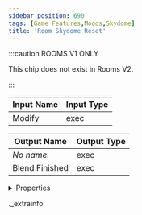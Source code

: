 ```yaml
---
sidebar_position: 690
tags: [Game Features,Moods,Skydome]
title: 'Room Skydome Reset'
---
```




:::caution ROOMS V1 ONLY
    
This chip does not exist in Rooms V2.

:::


<IChip uuid="b17f7045-6fa5-4fc5-84d5-def4f78d4f45" />

| Input Name | Input Type |
|-----------|-----------|
| Modify | exec |

| Output Name | Output Type |
|-----------|-----------|
| *No name.* | exec |
| Blend Finished | exec |


<details>
  <summary>Properties</summary>
  <div>
    <div>
    <table>
      <thead>
        <tr>
          <th>Room availability:</th>
          <th>Rooms V1 only</th>
        </tr>
        <tr>
          <th>Is beta required?</th>
          <th>No</th>
        </tr>
        <tr>
          <th>Is this chip a trolling risk?</th>
          <th>No</th>
        </tr>
        <tr>
          <th>Is this chip a role assignment risk?</th>
          <th>No</th>
        </tr>
        <tr>
          <th>Chip UUID</th>
          <th>b17f7045-6fa5-4fc5-84d5-def4f78d4f45</th>
        </tr>
      </thead>
    </table>
    </div>
  </div>
</details>

._extrainfo